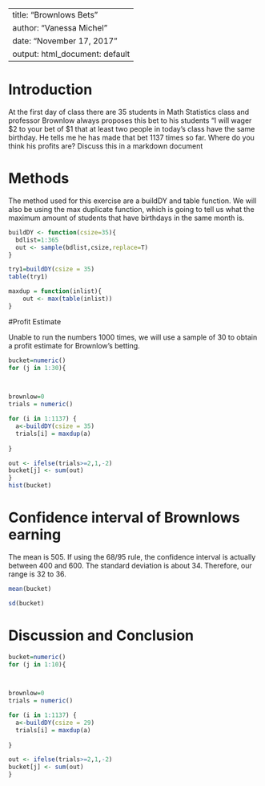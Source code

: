 ---
title: "Brownlows Bets"
author: "Vanessa Michel"
date: "November 17, 2017"
output: html_document: default
 ---

<!-- We recommend you use git branches -- create a separate branch for each major section i.e. Introduction, Methods, Results, Inferential Results, and Discussion and Conclusions - leave the YAML block untouched until the final merge where you put in your own name !-->

# Introduction

<!--In this section you explain what you are trying to show.  Where did the data come from?  What is the research or other question you are trying to answer?!-->

 At the first day of class there are 35 students in Math Statistics class and professor Brownlow always proposes this bet to his students "I will wager $2 to your bet of $1 that at least two people in today's class have  the same birthday.  He tells me he has made that bet 1137 times so far. Where do you think his profits are? Discuss this in a markdown document

# Methods

<!--Decide on your methods:  In this section explain the approach you will take to attack the issue --- how will you decide on a likely estimate of professor Brownlow's earnings or losses after 1137 bets. Also explain how you construct a 95% confidence interval about your estimate of his winnings !-->

The method used for this exercise are a buildDY and table function. We will also be using the max duplicate function, which is going to tell us what the maximum amount of students that have birthdays in the same month is.

```{r}
buildDY <- function(csize=35){
  bdlist=1:365
  out <- sample(bdlist,csize,replace=T)
}
```
```{r}
try1=buildDY(csize = 35)
table(try1)
```

```{r}
maxdup = function(inlist){
    out <- max(table(inlist))
}
```

#Profit Estimate

<!--Explain and display the results of your method of coming up with the estimate of professor Brownlows betting!-->
Unable to run the numbers 1000 times, we will use a sample of 30 to obtain a profit estimate for Brownlow’s betting.

```{r}
bucket=numeric()
for (j in 1:30){
  


brownlow=0
trials = numeric()

for (i in 1:1137) {
  a<-buildDY(csize = 35)
  trials[i] = maxdup(a)
 
}

out <- ifelse(trials>=2,1,-2) 
bucket[j] <- sum(out)
}
hist(bucket)
```


# Confidence interval of Brownlows earning

<!--Explain and display your method of coming up with a 95% confidence interval of  professor Brownlows-->
The mean is 505. If using the 68/95 rule, the confidence interval is actually between 400 and 600. The standard deviation is about 34. Therefore, our range is 32 to 36. 

```{r}
mean(bucket)
```

```{r}
sd(bucket)
```


# Discussion and Conclusion

<!--Discussion and conclusion here.  If professor Brownlow is consistantly making or losing money how could he change his payout so that his profits center on zero?  Also discuss what size his class should be in order to have his current scheme balance at zero profit.!-->

```{r}
bucket=numeric()
for (j in 1:10){
  


brownlow=0
trials = numeric()

for (i in 1:1137) {
  a<-buildDY(csize = 29)
  trials[i] = maxdup(a)
 
}

out <- ifelse(trials>=2,1,-2) 
bucket[j] <- sum(out)
}
```


